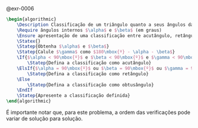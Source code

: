 <!-- Classificação de triângulo quanto aos ângulos internos -->
::: {#sol-0006}
@exr-0006

```latex {.pseudocode}
\begin{algorithmic}
    \Description Classificação de um triângulo quanto a seus ângulos dados dois ângulos internos
    \Require ângulos internos $\alpha$ e $\beta$ (em graus)
    \Ensure apresentação de uma classificação entre acutângulo, retângulo ou obtusângulo
    \Statex{}
    \Statep{Obtenha $\alpha$ e $\beta$}
    \Statep{Calule $\gamma$ como $180\mbox{º} - \alpha - \beta$}
    \If{$\alpha < 90\mbox{º}$ e $\beta < 90\mbox{º}$ e $\gamma < 90\mbox{º}$}
        \Statep{Defina a classificação como acutângulo}
    \ElsIf{$\alpha = 90\mbox{º}$ ou $\beta = 90\mbox{º}$ ou $\gamma = 90\mbox{º}$}
        \Statep{Defina a classificação como retângulo}
    \Else
        \Statep{Defina a classificação como obtusângulo}
    \EndIf
    \Statep{Apresente a classificação definida}
\end{algorithmic}
```

É importante notar que, para este problema, a ordem das verificações pode variar de solução para solução.
:::
